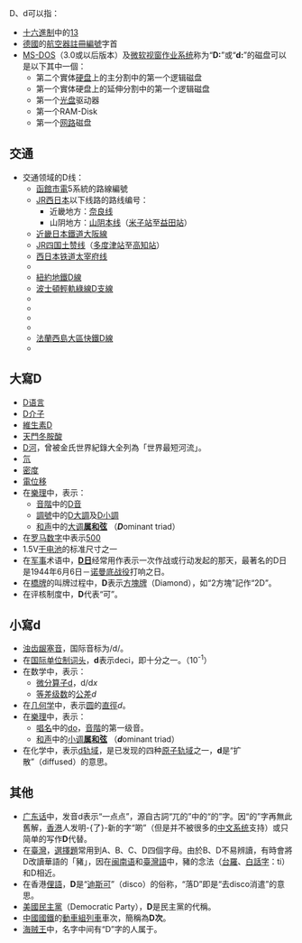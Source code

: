 {{noteTA
|G1=IT
|G2=LS
|1=zh-hans:迪斯科;zh-hant:迪斯可;zh-cn:迪斯科;zh-tw:迪斯可;zh-hk:的士高;zh-mo:的士高;
}}
D、d可以指：
* [[十六進制|十六進制]]中的[[13|13]]
* [[德國|德國]]的[[航空器註冊編號|航空器註冊編號]]字首
* [[MS-DOS|MS-DOS]]（3.0或以后版本）及[[微软视窗|微软视窗]][[作业系统|作业系统]]称为“'''D:'''”或“'''d:'''”的磁盘可以是以下其中一個：
** 第二个實体[[硬盘|硬盘]]上的主分割中的第一个逻辑磁盘
** 第一个實体硬盘上的延伸分割中的第一个逻辑磁盘
** 第一个[[光盘|光盘]]驱动器
** 第一个RAM-Disk
** 第一个[[网路|网路]]磁盘
==交通==
{{线路名消歧义}}
* 交通领域的D线：
** [[函館市電|函館市電]]5系統的路線編號
** [[JR西日本|JR西日本]]以下线路的路线编号：
***近畿地方：[[奈良线|奈良线]]
***山阴地方：[[山阴本线|山阴本线]]（[[米子站|米子站]]至[[益田站_(日本)|益田站]]）
** [[近畿日本鐵道|近畿日本鐵道]][[大阪線|大阪線]]
** [[JR四国|JR四国]][[土赞线|土赞线]]（[[多度津站|多度津站]]至[[高知站|高知站]]）
** [[西日本铁道|西日本铁道]][[太宰府线|太宰府线]]
** {{link-es|布宜諾斯艾利斯地鐵D線|Línea D (subte de Buenos Aires)}}
** [[紐約地鐵D線|紐約地鐵D線]]
** [[波士頓輕軌綠線D支線|波士頓輕軌綠線D支線]]
** {{link-en|丹佛輕軌D線|D Line (RTD)}}
** {{link-cs|布拉格地鐵D線|D (linka metra v Praze)}}
** {{link-en|羅馬地鐵D線|Line D (Rome Metro)}}
** {{link-fr|里昂地鐵D線|Ligne D du métro de Lyon}}
** [[法蘭西島大區快鐵D線|法蘭西島大區快鐵D線]]
** {{link-nl|鹿特丹地鐵D線|Lijn D (metro van Rotterdam)}}

==大寫D==
* [[D语言|D语言]]
* [[D介子|D介子]]
* [[維生素D|維生素D]]
* [[天門冬胺酸|天門冬胺酸]]
* [[D河|D河]]，曾被金氏世界紀錄大全列為「世界最短河流」。
* [[氘|氘]]
* [[密度|密度]]
* [[電位移|電位移]]
* 在[[樂理|樂理]]中，表示：
**[[音階|音階]]中的[[D音|D音]]
** [[調號|調號]]中的[[D大調|D大調]]及[[D小調|D小調]]
** [[和声|和声]]中的[[大調|大调]][[属和弦|'''属和弦''']] （'''''D'''''ominant triad）
* 在[[罗马数字|罗马数字]]中表示[[500|500]]
* 1.5V[[干电池|干电池]]的标准尺寸之一
* 在[[军事|军事]]术语中，'''[[D日|D日]]'''经常用作表示一次作战或行动发起的那天，最著名的D日是1944年6月6日－[[诺曼底战役|诺曼底战役]]打响之日。
* 在[[橋牌|橋牌]]的叫牌过程中，'''D'''表示[[方塊牌|方塊牌]]（Diamond），如“2方塊”記作“2D”。
* 在评核制度中，'''D'''代表“可”。

==小寫d==
* [[浊齿龈塞音|浊齿龈塞音]]，国际音标为/d/。
* 在[[国际单位制词头|国际单位制词头]]，'''d'''表示deci，即十分之一。（10<sup>-1</sup>）
* 在数学中，表示：
** [[微分算子|微分算子]]d，d/d''x''
** [[等差數列|等差级数]]的[[等差数列|公差]]''d''
* 在[[几何学|几何学]]中，表示[[圆|圆]]的[[直徑|直徑]]''d''。
* 在[[樂理|樂理]]中，表示：
** [[唱名|唱名]]中的[[C_(音名)|do]]，[[音阶|音階]]的第一级音。
** [[和声|和声]]中的[[小调|小调]][[属和弦|'''属和弦''']] （'''''d'''''ominant triad）
* 在化学中，表示[[d轨域|d轨域]]，是已发现的四种[[原子轨道|原子轨域]]之一，'''d'''是“扩散”（diffused）的意思。

== 其他 ==
* [[粤语|广东话]]中，发音d表示“一点点”，源自古詞“兀的”中的“的”字。因“的”字再無此舊解，[[香港|香港]]人发明-{了}-新的字“啲”（但是并不被很多的[[中文系统|中文系统]]支持）或只简单的写作'''D'''代替。
* 在[[臺灣|臺灣]]，[[選擇題|選擇題]]常用到A、B、C、D四個字母。由於B、D不易辨讀，有時會將D改讀華語的「豬」，因在[[闽南语|闽南语]]和[[臺灣話|臺灣語]]中，豬的念法（[[台羅|台羅]]、[[白話字|白話字]]：ti）和D相近。
* 在香港[[俚語|俚語]]，'''D'''是“[[迪斯可|迪斯可]]”（disco）的俗称，“落D”即是“去disco消遣”的意思。
* [[民主党_(美国)|美國民主黨]]（Democratic Party），'''D'''是民主黨的代稱。
* [[中国国家铁路集团|中國國鐵]]的[[普通动车组列车|動車組列車]]車次，簡稱為'''D次'''。
* [[海贼王|海贼王]]中，名字中间有“D”字的人属于[[ONE_PIECE用語列表#D之一族|]]。
{{letter disambig}}